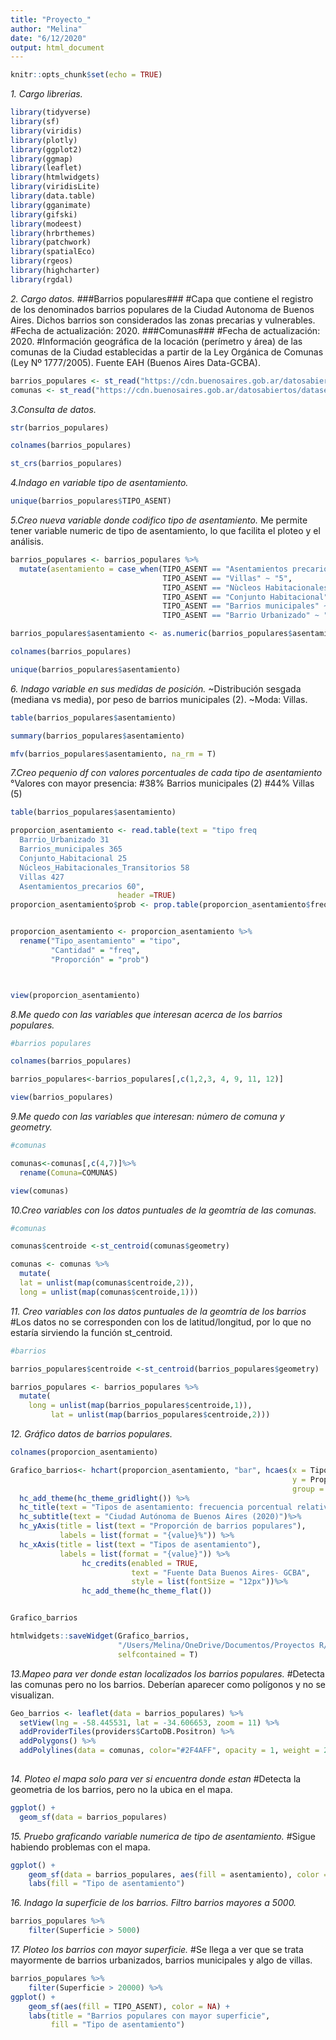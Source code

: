 ---
title: "Proyecto_"
author: "Melina"
date: "6/12/2020"
output: html_document
---

```{r setup, include=FALSE}
knitr::opts_chunk$set(echo = TRUE)
```

*1. Cargo librerias. *
```{r}
library(tidyverse)
library(sf)
library(viridis)
library(plotly)
library(ggplot2)
library(ggmap)
library(leaflet)
library(htmlwidgets)
library(viridisLite)
library(data.table)
library(gganimate)
library(gifski)
library(modeest)
library(hrbrthemes)
library(patchwork)
library(spatialEco)
library(rgeos)
library(highcharter)
library(rgdal)

```


*2. Cargo datos.*
###Barrios populares###
#Capa que contiene el registro de los denominados barrios populares de la Ciudad Autonoma de Buenos Aires. Dichos barrios son considerados las zonas precarias y vulnerables.
#Fecha de actualización: 2020.
###Comunas###
#Fecha de actualización: 2020.
#Información geográfica de la locación (perímetro y área) de las comunas de la Ciudad establecidas a partir de la Ley Orgánica de Comunas (Ley Nº 1777/2005). Fuente EAH (Buenos Aires Data-GCBA).
```{r}

barrios_populares <- st_read("https://cdn.buenosaires.gob.ar/datosabiertos/datasets/desarrollo-humano-y-habitat/barrios-populares/barrios_populares_badata_WGS84.geojson")
comunas <- st_read("https://cdn.buenosaires.gob.ar/datosabiertos/datasets/comunas/CABA_comunas.geojson")

```




*3.Consulta de datos.*
```{r}

str(barrios_populares)

colnames(barrios_populares)

st_crs(barrios_populares)
```

*4.Indago en variable tipo de asentamiento.*
```{r}
unique(barrios_populares$TIPO_ASENT)

```

*5.Creo nueva variable donde codifico tipo de asentamiento.*
Me permite tener variable numeric de tipo de asentamiento, lo que facilita el ploteo y el análisis.
```{r}
barrios_populares <- barrios_populares %>%
  mutate(asentamiento = case_when(TIPO_ASENT == "Asentamientos precarios" ~ "6",
                                  TIPO_ASENT == "Villas" ~ "5",
                                  TIPO_ASENT == "Nùcleos Habitacionales Transitorios" ~ "4",
                                  TIPO_ASENT == "Conjunto Habitacional" ~ "3",
                                  TIPO_ASENT == "Barrios municipales" ~ "2",
                                  TIPO_ASENT == "Barrio Urbanizado" ~ "1"))

barrios_populares$asentamiento <- as.numeric(barrios_populares$asentamiento)

colnames(barrios_populares)

unique(barrios_populares$asentamiento)
```

*6. Indago variable en sus medidas de posición.*
~Distribución sesgada (mediana vs media), por peso de barrios municipales (2).
~Moda: Villas. 
```{r}

table(barrios_populares$asentamiento)

summary(barrios_populares$asentamiento)

mfv(barrios_populares$asentamiento, na_rm = T)

```

*7.Creo pequenio df con valores porcentuales de cada tipo de asentamiento*
°Valores con mayor presencia:
#38% Barrios municipales (2)
#44% Villas (5)
```{r}
table(barrios_populares$asentamiento)

proporcion_asentamiento <- read.table(text = "tipo freq
  Barrio_Urbanizado 31
  Barrios_municipales 365
  Conjunto_Habitacional 25
  Núcleos_Habitacionales_Transitorios 58
  Villas 427
  Asentamientos_precarios 60", 
                        header =TRUE)
proporcion_asentamiento$prob <- prop.table(proporcion_asentamiento$freq)


proporcion_asentamiento <- proporcion_asentamiento %>%
  rename("Tipo_asentamiento" = "tipo",
         "Cantidad" = "freq",
         "Proporción" = "prob")



view(proporcion_asentamiento)
```


*8.Me quedo con las variables que interesan acerca de los barrios populares.*
```{r}

#barrios populares

colnames(barrios_populares)

barrios_populares<-barrios_populares[,c(1,2,3, 4, 9, 11, 12)]

view(barrios_populares)

```


*9.Me quedo con las variables que interesan: número de comuna y geometry.*
```{r}

#comunas

comunas<-comunas[,c(4,7)]%>%
  rename(Comuna=COMUNAS)

view(comunas)

```


*10.Creo variables con los datos puntuales de la geomtría de las comunas.*
```{r}

#comunas

comunas$centroide <-st_centroid(comunas$geometry)

comunas <- comunas %>%
  mutate(
  lat = unlist(map(comunas$centroide,2)),
  long = unlist(map(comunas$centroide,1)))

```


*11. Creo variables con los datos puntuales de la geomtría de los barrios*
#Los datos no se corresponden con los de latitud/longitud, por lo que no estaría sirviendo la función st_centroid. 
```{r}
#barrios

barrios_populares$centroide <-st_centroid(barrios_populares$geometry)

barrios_populares <- barrios_populares %>%
  mutate(
    long = unlist(map(barrios_populares$centroide,1)),
         lat = unlist(map(barrios_populares$centroide,2)))

```


*12. Gráfico datos de barrios populares.*
```{r}

colnames(proporcion_asentamiento)

Grafico_barrios<- hchart(proporcion_asentamiento, "bar", hcaes(x = Tipo_asentamiento, 
                                                               y = Proporción, 
                                                               group = Tipo_asentamiento))  %>%
  hc_add_theme(hc_theme_gridlight()) %>%
  hc_title(text = "Tipos de asentamiento: frecuencia porcentual relativa.")%>%
  hc_subtitle(text = "Ciudad Autónoma de Buenos Aires (2020)")%>%
  hc_yAxis(title = list(text = "Proporción de barrios populares"),
           labels = list(format = "{value}%")) %>%
  hc_xAxis(title = list(text = "Tipos de asentamiento"),
           labels = list(format = "{value}")) %>%
                hc_credits(enabled = TRUE, 
                           text = "Fuente Data Buenos Aires- GCBA", 
                           style = list(fontSize = "12px"))%>%
                hc_add_theme(hc_theme_flat())


Grafico_barrios

htmlwidgets::saveWidget(Grafico_barrios,
                        "/Users/Melina/OneDrive/Documentos/Proyectos R/Proyecto final/Barrios_proporcion.html",
                        selfcontained = T)
```


*13.Mapeo para ver donde estan localizados los barrios populares.*
#Detecta las comunas pero no los barrios. Deberían aparecer como polígonos y no se visualizan. 
```{r}

Geo_barrios <- leaflet(data = barrios_populares) %>% 
  setView(lng = -58.445531, lat = -34.606653, zoom = 11) %>%
  addProviderTiles(providers$CartoDB.Positron) %>%
  addPolygons() %>%
  addPolylines(data = comunas, color="#2F4AFF", opacity = 1, weight = 2)
  
```

*14. Ploteo el mapa solo para ver si encuentra donde estan*
#Detecta la geometria de los barrios, pero no la ubica en el mapa. 
```{r}

ggplot() + 
  geom_sf(data = barrios_populares)

```


*15. Pruebo graficando variable numerica de tipo de asentamiento.*
#Sigue habiendo problemas con el mapa. 
```{r}
ggplot() + 
    geom_sf(data = barrios_populares, aes(fill = asentamiento), color = NA) +
    labs(fill = "Tipo de asentamiento")

```



*16. Indago la superficie de los barrios. Filtro barrios mayores a 5000.*
```{r}
barrios_populares %>% 
    filter(Superficie > 5000) 
```


*17. Ploteo los barrios con mayor superficie.*
#Se llega a ver que se trata mayormente de barrios urbanizados, barrios municipales y algo de villas. 
```{r}
barrios_populares %>% 
    filter(Superficie > 20000) %>%
ggplot() + 
    geom_sf(aes(fill = TIPO_ASENT), color = NA) +
    labs(title = "Barrios populares con mayor superficie",
         fill = "Tipo de asentamiento")
```



